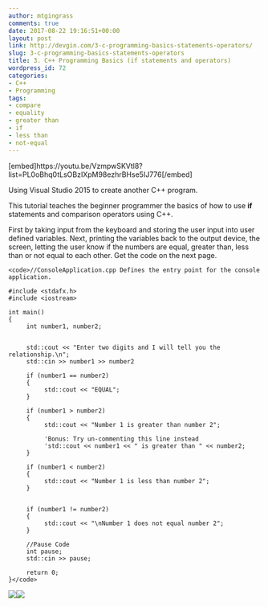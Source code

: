 ```yaml
---
author: mtgingrass
comments: true
date: 2017-08-22 19:16:51+00:00
layout: post
link: http://devgin.com/3-c-programming-basics-statements-operators/
slug: 3-c-programming-basics-statements-operators
title: 3. C++ Programming Basics (if statements and operators)
wordpress_id: 72
categories:
- C++
- Programming
tags:
- compare
- equality
- greater than
- if
- less than
- not-equal
---
```


[embed]https://youtu.be/VzmpwSKVtl8?list=PL0oBhq0tLsOBzIXpM98ezhrBHse5IJ776[/embed]

Using Visual Studio 2015 to create another C++ program.

This tutorial teaches the beginner programmer the basics of how to use **if** statements and comparison operators using C++. 

First by taking input from the keyboard and storing the user input into user defined variables. Next, printing the variables back to the output device, the screen, letting the user know if the numbers are equal, greater than, less than or not equal to each other. Get the code on the next page. <!-- more -->












    
    <code>//ConsoleApplication.cpp Defines the entry point for the console application.
    
    #include <stdafx.h>
    #include <iostream>
    
    int main()
    {
         int number1, number2;
    
    
         std::cout << "Enter two digits and I will tell you the relationship.\n";
         std::cin >> number1 >> number2
    
         if (number1 == number2)
         {
              std::cout << "EQUAL";
         }
    
         if (number1 > number2)
         {
              std::cout << "Number 1 is greater than number 2";
    
              'Bonus: Try un-commenting this line instead
              'std::cout << number1 << " is greater than " << number2;
         }
    
         if (number1 < number2)
         {
              std::cout << "Number 1 is less than number 2";
         }
    
    
         if (number1 != number2)
         {
              std::cout << "\nNumber 1 does not equal number 2";
         }
    
         //Pause Code
         int pause;
         std::cin >> pause;
     
         return 0;
    }</code>





[![](//a.impactradius-go.com/display-ad/3094-178129)](//partners.hostgator.com/c/418006/178129/3094)![](//partners.hostgator.com/i/418006/178129/3094)
